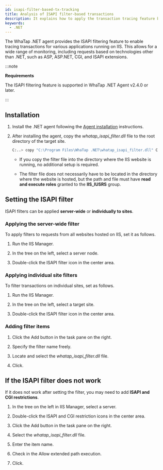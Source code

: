 ```yaml
---
id: isapi-filter-based-tx-tracking
title: Analysis of ISAPI filter-based transactions
description: It explains how to apply the transaction tracing feature based on the ISAPI filter.
keywords:
  - .NET
---
```


The WhaTap .NET agent provides the ISAPI filtering feature to enable tracing transactions for various applications running on IIS. This allows for a wide range of monitoring, including requests based on technologies other than .NET, such as ASP, ASP.NET, CGI, and ISAPI extensions.

:::note 

**Requirements**

The ISAPI filtering feature is supported in WhaTap .NET Agent v2.4.0 or later.

:::

## Installation

1. Install the .NET agent following the [Agent installation](/dotnet/install-agent) instructions. 

2. After installing the agent, copy the *whatap_isapi_filter.dll* file to the root directory of the target site. 

   ```bash
   C:..> copy "C:\Program Files\WhaTap .NET\whatap_isapi_filter.dll" C:\inetpub\yoursite
   ```

   - If you copy the filter file into the directory where the IIS website is running, no additional setup is required. 

   - The filter file does not necessarily have to be located in the directory where the website is hosted, but the path and file must have **read and execute roles** granted to the **IIS_IUSRS** group.

## Setting the ISAPI filter

ISAPI filters can be applied **server-wide** or **individually to sites**.

### Applying the server-wide filter

To apply filters to requests from all websites hosted on IIS, set it as follows. 

<ImgLang img="dotnet-isapi-pic-001.png" desc="Apply server-wide filter" />

1. Run the IIS Manager.

2. In the tree on the left, select a server node.

3. Double-click the ISAPI filter icon in the center area.

### Applying individual site filters

To filter transactions on individual sites, set as follows. 

<ImgLang img="dotnet-isapi-pic-002.png" desc="Apply individual site filters" />

1. Run the IIS Manager.

2. In the tree on the left, select a target site. 

3. Double-click the ISAPI filter icon in the center area. 

### Adding filter items

<ImgLang img="dotnet-isapi-pic-003.png" desc="Added a filter" />

1. Click the Add button in the task pane on the right. 

2. Specify the filter name freely.

3. Locate and select the *whatap_isapi_filter.dll* file.

4. Click. 

## If the ISAPI filter does not work

If it does not work after setting the filter, you may need to add **ISAPI and CGI restrictions**.

<ImgLang img="dotnet-isapi-pic-004-2.png" desc="filter does not work sc" />

1. In the tree on the left in IIS Manager, select a server. 

2. Double-click the ISAPI and CGI restriction icons in the center area. 

3. Click the Add button in the task pane on the right. 

4. Select the *whatap_isapi_filter.dll* file. 

5. Enter the item name. 

6. Check in the Allow extended path execution. 

7. Click. 
